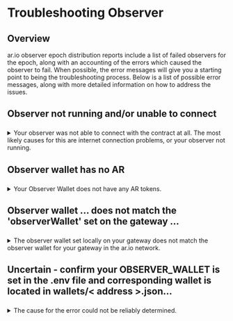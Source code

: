 # Troubleshooting Observer

## Overview

ar.io observer epoch distribution reports include a list of failed observers for the epoch, along with an accounting of the errors which caused the observer to fail. When possible, the error messages will give you a starting point to being the troubleshooting process. Below is a list of possible error messages, along with more detailed information on how to address the issues.

## Observer not running and/or unable to connect
###

<details>
<summary>Your observer was not able to connect with the contract at all. The most likely causes for this are internet connection problems, or your observer not running.</summary>

Verify your observer is running

`sudo docker ps`

Your output should look something like this:

```
    CONTAINER ID   IMAGE                                                                   COMMAND                  CREATED       STATUS                PORTS                                                                                             NAMES
    264637d3e24d   ghcr.io/ar-io/ar-io-envoy:01952702b78be1e464b9d192e77b38a119bdc4ee      "/docker-entrypoint.…"   2 days ago    Up 2 days             0.0.0.0:3000->3000/tcp, :::3000->3000/tcp, 0.0.0.0:9901->9901/tcp, :::9901->9901/tcp, 10000/tcp   ar-io-node_envoy_1
    f42a4fbed8c5   ghcr.io/ar-io/ar-io-core:484bd31abb78709e09395f139ca57792bc6c3eb0       "/bin/sh docker-entr…"   2 days ago    Up 2 days (healthy)   0.0.0.0:4000->4000/tcp, :::4000->4000/tcp                                                         ar-io-node_core_1
    dd2e0b64b0b4   redis:7                                                                 "docker-entrypoint.s…"   10 days ago   Up 2 days             0.0.0.0:6379->6379/tcp, :::6379->6379/tcp                                                         ar-io-node_redis_1
    ed98aba1c4f6   ghcr.io/ar-io/ar-io-observer:6449bcb6dda778fef68a94bd29343190524439db   "/nodejs/bin/node ./…"   10 days ago   Up 2 days (healthy)   0.0.0.0:5000->5000/tcp, :::5000->5000/tcp                                                         ar-io-node_observer_1
```

If the line for observer does not say "up", then your observer is not running. You should restart your gateway, and then watch your observer logs to get a better idea of why your observer stopped:

`sudo docker-compose down`

`sudo docker-compose up -d`
    
`sudo docker-compose logs -f observer`

</details>

## Observer wallet has no AR
###

<details>
<summary>Your Observer Wallet does not have any AR tokens.</summary>

Your observer wallet needs to be able to submit reports to the Arweave blockchain. To do this, it needs to have a small amount of [Turbo Credits](https://docs.ardrive.io/docs/turbo/credits/#overview) in order to pay for the submission. ar.io recommends purchasing 1 Turbo Credit with your observer wallet to ensure that you remain funded.

</details>

## Observer wallet ... does not match the 'observerWallet' set on the gateway ...
###

<details>
<summary>The observer wallet set locally on your gateway does not match the observer wallet for your gateway in the ar.io network.</summary>

Check to make sure that you have `OBSERVER_WALLET` set in your `.env` file, and that the keyfile for your observer wallet is properly provided in the wallets directory in your gateway. 

You will need to restart your gateway if you make any changes to the `.env` file or your observer wallet keyfile.

Then check to make sure that the value for observerWallet on your gateway in the contract matches that.

[This video](https://youtu.be/wJsCa3FnloY?si=4_aplF8yTIbfC1W-) shows exactly what should be done to correct it if it does not.


</details>

## Uncertain - confirm your OBSERVER_WALLET is set in the .env file and corresponding wallet is located in wallets/< address >.json...
###

<details>
<summary>The cause for the error could not be reliably determined.</summary>

"Uncertain" is the default value returned when evaluating a failed observer. It means that none of the above error messages perfectly matched the problems with your gateway. 

You should first ensure that your observer wallet is [set correctly locally](https://youtu.be/wJsCa3FnloY?si=4_aplF8yTIbfC1W-), and then check your observer logs for any additional error messages.

`sudo docker-compose logs -f --tail=50 observer`

</details>
